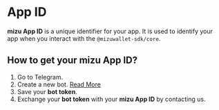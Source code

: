 # App ID

**mizu App ID** is a unique identifier for your app. It is used to identify your app when you interact with the `@mizuwallet-sdk/core`.

## How to get your mizu App ID?

1. Go to Telegram.
2. Create a new bot. [Read More](/docs/using-aptos-wallet-adapter/telegram-miniApps/telegram-mini-app-development)
3. Save your **bot token**.
4. Exchange your **bot token** with your **mizu App ID** by contacting us.
